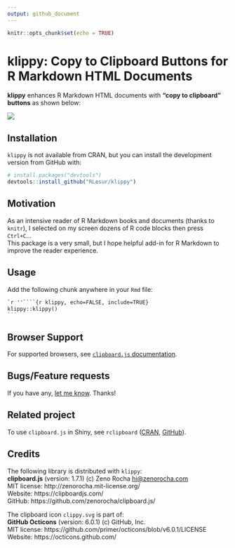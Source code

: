 ```yaml
---
output: github_document
---
```


<!-- README.md is generated from README.Rmd. Please edit that file -->


```r
knitr::opts_chunk$set(echo = TRUE)
```

# klippy: Copy to Clipboard Buttons for R Markdown HTML Documents

**klippy** enhances R Markdown HTML documents with **"copy to clipboard" buttons** as shown below:

![](./inst/README_files/img/klippy.png)

## Installation

`klippy` is not available from CRAN, but you can install the development version from GitHub with:

```r
# install.packages("devtools")
devtools::install_github("RLesur/klippy")
```

## Motivation

As an intensive reader of R Markdown books and documents (thanks to `knitr`), I selected on my screen dozens of R code blocks then press `Ctrl+C`...  
This package is a very small, but I hope helpful add-in for R Markdown to improve the reader experience.

## Usage

Add the following chunk anywhere in your `Rmd` file:

````markdown
`r ''````{r klippy, echo=FALSE, include=TRUE}
klippy::klippy()
```
````

## Browser Support

For supported browsers, see [`clipboard.js` documentation](https://clipboardjs.com/#browser-support).

## Bugs/Feature requests

If you have any, [let me know](https://github.com/RLesur/klippy/issues). Thanks!

## Related project

To use `clipboard.js` in Shiny, see `rclipboard` ([CRAN](https://cran.r-project.org/package=rclipboard), [GitHub](https://github.com/sbihorel/rclipboard)).

## Credits

The following library is distributed with `klippy`:  
**clipboard.js** (version: 1.7.1) (c) Zeno Rocha <hi@zenorocha.com>  
MIT license: http://zenorocha.mit-license.org/  
Website: https://clipboardjs.com/  
GitHub: https://github.com/zenorocha/clipboard.js/ 

The clipboard icon `clippy.svg` is part of:  
**GitHub Octicons** (version: 6.0.1) (c) GitHub, Inc.  
MIT license: https://github.com/primer/octicons/blob/v6.0.1/LICENSE  
Website: https://octicons.github.com/
